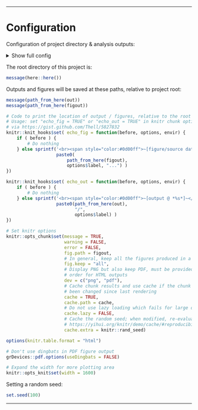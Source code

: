 

<!-- Load custom CSS/JS for code folding -->
<link rel="stylesheet" type="text/css" href="../../include/hideOutput.css">
<script src="../../include/hideOutput.js"></script>

***

# Configuration

Configuration of project directory & analysis outputs:

<details><summary>Show full config</summary>

```r

library(here)

# Set up outputs
message("Document index: ", doc_id)

# Specify where to save outputs
out        <- here(subdir, "output", doc_id); dir.create(out, recursive = TRUE)
figout     <- here(subdir, "figures", doc_id, "/"); dir.create(figout, recursive = TRUE)
cache      <- paste0("~/tmp/", basename(here()), "/", subdir, "/", doc_id, "/")

message("Cache: ", cache)

```

```r

source(here("include/rr_helpers.R")) # source helper functions prefixed by rr_
source(here("include/style.R"))      # source custom palettes/themes

```

</details>

The root directory of this project is:

```r

message(here::here())

```

Outputs and figures will be saved at these paths, relative to project root:

```r

message(path_from_here(out))
message(path_from_here(figout))

```

```r

# Code to print the location of output / figures, relative to the root
# Usage: set "echo_fig = TRUE" or "echo_out = TRUE" in knitr chunk options
# via https://gist.github.com/Thell/5827832
knitr::knit_hooks$set( echo_fig = function(before, options, envir) {
    if ( before ) {
        # Do nothing
    } else sprintf('<br><span style="color:#0d00ff">~[figure/source data @ *%s*]~</span>',
                   paste0(
                       path_from_here(figout),
                       options$label, "...") )
})

knitr::knit_hooks$set( echo_out = function(before, options, envir) {
    if ( before ) {
        # Do nothing
    } else sprintf('<br><span style="color:#0d00ff">~[output @ *%s*]~</span>',
                   paste0(path_from_here(out),
                          "/",
                          options$label) )
})

# Set knitr options
knitr::opts_chunk$set(message = TRUE,
                      warning = FALSE,
                      error = FALSE,
                      fig.path = figout,
                      # In general, keep all the figures produced in a chunk
                      fig.keep = "all",
                      # Display PNG but also keep PDF, must be provided in this
                      # order for HTML outputs
                      dev = c("png", "pdf"),
                      # Cache chunk results and use cache if the chunk hasn't
                      # been changed since last rendering
                      cache = TRUE,
                      cache.path = cache,
                      # Do not use lazy loading which fails for large objects
                      cache.lazy = FALSE,
                      # Cache the random seed; when modified, re-evaluate chunks
                      # https://yihui.org/knitr/demo/cache/#reproducibility-with-rng
                      cache.extra = knitr::rand_seed)

options(knitr.table.format = "html")

# Don't use dingbats in PDF figure output
grDevices::pdf.options(useDingbats = FALSE)

# Expand the width for more plotting area
knitr::opts_knit$set(width = 1600)

```

Setting a random seed:

```r

set.seed(100)

```

***

